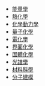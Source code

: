 * [[能量學|能量學]]
* [[熱化學|熱化學]]
* [[化學動力學|化學動力學]] 
* [[量子化學|量子化學]]
* [[電化學|電化學]] 
* [[表面科學|界面化學]]
* [[固體化學|固體化學]]
* [[光譜學|光譜學]]
* [[材料科學|材料科學]]
* [[分子建模|分子建模]]